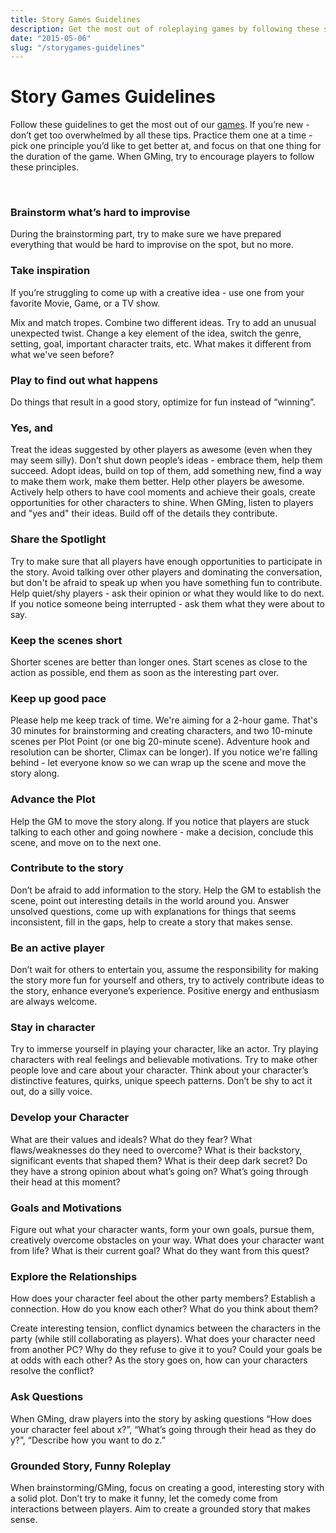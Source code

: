 ```yaml
---
title: Story Games Guidelines
description: Get the most out of roleplaying games by following these simple tips.
date: "2015-05-06"
slug: "/storygames-guidelines"
---
```


# Story Games Guidelines
Follow these guidelines to get the most out of our [games](/story-games). If you’re new - don’t get too overwhelmed by all these tips. Practice them one at a time - pick one principle you’d like to get better at, and focus on that one thing for the duration of the game. When GMing, try to encourage players to follow these principles. 

<br/>

<div className="columns"> 
<div className="col">

### Brainstorm what’s hard to improvise
During the brainstorming part, try to make sure we have prepared everything that would be hard to improvise on the spot, but no more.

<!-- 
 -->

### Take inspiration
If you’re struggling to come up with a creative idea - use one from your favorite Movie, Game, or a TV show. 

Mix and match tropes. Combine two different ideas. Try to add an unusual unexpected twist. Change a key element of the idea, switch the genre, setting, goal, important character traits, etc. What makes it different from what we've seen before?

### Play to find out what happens
Do things that result in a good story, optimize for fun instead of “winning”.

### Yes, and
Treat the ideas suggested by other players as awesome (even when they may seem silly). Don’t shut down people’s ideas - embrace them, help them succeed. Adopt ideas, build on top of them, add something new, find a way to make them work, make them better. Help other players be awesome. Actively help others to have cool moments and achieve their goals, create opportunities for other characters to shine. When GMing, listen to players and "yes and" their ideas. Build off of the details they contribute.

### Share the Spotlight
Try to make sure that all players have enough opportunities to participate in the story. Avoid talking over other players and dominating the conversation, but don't be afraid to speak up when you have something fun to contribute. Help quiet/shy players - ask their opinion or what they would like to do next. If you notice someone being interrupted - ask them what they were about to say.

### Keep the scenes short
Shorter scenes are better than longer ones. Start scenes as close to the action as possible, end them as soon as the interesting part over.

### Keep up good pace
Please help me keep track of time. We're aiming for a 2-hour game. That's 30 minutes for brainstorming and creating characters, and two 10-minute scenes per Plot Point (or one big 20-minute scene). Adventure hook and resolution can be shorter, Climax can be longer). If you notice we're falling behind - let everyone know so we can wrap up the scene and move the story along.

### Advance the Plot
Help the GM to move the story along. If you notice that players are stuck talking to each other and going nowhere - make a decision, conclude this scene, and move on to the next one.

<!--  provide explanations for information that seems inconsistent, -->
<!-- Vividly describe what you do.  -->

</div>
<div className="col">

### Contribute to the story
Don’t be afraid to add information to the story. Help the GM to establish the scene, point out interesting details in the world around you. Answer unsolved questions, come up with explanations for things that seems inconsistent, fill in the gaps, help to create a story that makes sense. 

### Be an active player
Don’t wait for others to entertain you, assume the responsibility for making the story more fun for yourself and others, try to actively contribute ideas to the story, enhance everyone’s experience. Positive energy and enthusiasm are always welcome. 

### Stay in character
Try to immerse yourself in playing your character, like an actor. Try playing characters with real feelings and believable motivations. Try to make other people love and care about your character. Think about your character’s distinctive features, quirks, unique speech patterns. Don’t be shy to act it out, do a silly voice.

### Develop your Character
What are their values and ideals? What do they fear? What flaws/weaknesses do they need to overcome? What is their backstory, significant events that shaped them? What is their deep dark secret? Do they have a strong opinion about what’s going on? What’s going through their head at this moment? 

### Goals and Motivations
Figure out what your character wants, form your own goals, pursue them, creatively overcome obstacles on your way. What does your character want from life? What is their current goal? What do they want from this quest? 

<!-- Don’t wait for the GM to provide every detail and tell you what to do.  -->

### Explore the Relationships
How does your character feel about the other party members? Establish a connection. How do you know each other? What do you think about them?


Create interesting tension, conflict dynamics between the characters in the party (while still collaborating as players). What does your character need from another PC? Why do they refuse to give it to you? Could your goals be at odds with each other? As the story goes on, how can your characters resolve the conflict?

### Ask Questions
When GMing, draw players into the story by asking questions “How does your character feel about x?”, “What’s going through their head as they do y?”, “Describe how you want to do z.”

### Grounded Story, Funny Roleplay
When brainstorming/GMing, focus on creating a good, interesting story with a solid plot. Don’t try to make it funny, let the comedy come from interactions between players. Aim to create a grounded story that makes sense.

<!--  - try to create a grounded believable world on top of which we can improvise funny and entertaining situations. -->

<!-- an agreement, find a win-win outcome?  -->


<!-- characters want opposite things?  -->







</div>
</div>

<!-- 

---
## GMing


### Rare rolls, meaningful consequences
Roll the dice when succeeding or failing at the action could each contribute something interesting to the story. Don't roll for insignificant things.

Don't let failed rolls to halt the story. "Nothing happens" should never be an outcome of a roll. Players should never get stuck at the door they can't unlock. Instead, roll for being able to pick the lock before the guards show up. 

The situation should always change after a roll, for better or for worse, moving the characters closer to or farther away from their goals. Each outcome moves the plot forward, takes the story in a different direction. Failure always leads to consequences - the characters suffer a temporary defeat, face a complication, or have to try a different approach.

 -->

<!-- 
It's not I fail to pick the lock and we're still standing there. It's I fail to pick the lock before the guards show up and now we're on the run from them!

It's not I fail to pick the lock and we're still standing there. It's I fail to pick the lock before the guards show up and now we're on the run from them!

1) We shouldn't be doing mechanical tests for success if the outcomes won't matter (if either success or failure wouldn't be interested, why is the test revolving around this)
2) Failure shouldn't stop continued play ("being stuck at the door you can't unlock").

 -->
<!--  - things must get either better or worse for the heroes.  -->

<!-- 
### Action and Combat Scenes
Don't roll for separate attacks or actions. Use the dice to determine the outcomes of decisive moments in the conflict, dramatically interesting turning points. 

Resolve most fights in one roll. Describe how you're fighting, roll to see if you win. Defeating a fearsome enemy (like a dragon) may require 2-4 challenges (get close enough while avoiding it's attacks, pry open one of it's scales, land a killing blow).

Players don't die, but you can describe how they got hurt and take it into account when deciding the difficulty of future challenges. If the situation gets severe, players may be forced to escape or be left at the mercy of their enemies.

 -->

<!--  (unless they want their character to die when it feels dramatically appropriate) -->

<!-- 
### Build on top of players ideas
Listen to players and "yes and" their ideas. Build off of the details they contribute.

 -->

<!-- 

---

## And don't forget...

<div className="columns"> 
<div className="col">

### Relax and have fun
If you’re feeling stuck and having trouble coming up with ideas - just do whatever seems to make sense at the moment. Often an idea that seems simple and obvious to you will lead to something interesting. Remember, as long as you and others are enjoying the game - you’re doing great! 

</div>
<div className="col">

### Make Friends
Get to know people outside the games. Leave some time for a bit of socializing before or after the games, chat between the games in the text channel.


</div>
</div>

 -->



<!-- Roll should meaningful impact on the story, determine the outcomes of decisive moments, dramatically interesting turning points.  -->
